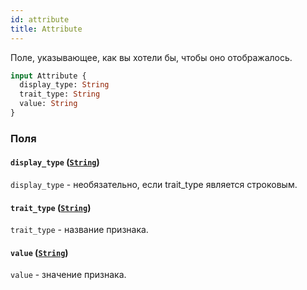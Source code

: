 ```yaml
---
id: attribute
title: Attribute
---
```



Поле, указывающее, как вы хотели бы, чтобы оно отображалось.

```graphql
input Attribute {
  display_type: String
  trait_type: String
  value: String
}
```


### Поля

#### `display_type` ([`String`](/reference/scalars/string))

`display_type` - необязательно, если trait_type является строковым.


#### `trait_type` ([`String`](/reference/scalars/string))

`trait_type` - название признака.


#### `value` ([`String`](/reference/scalars/string))

`value` - значение признака.




